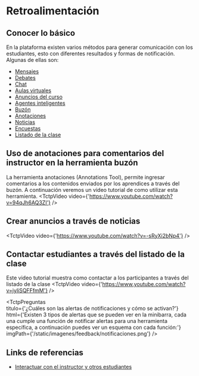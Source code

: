 
# Retroalimentación


## Conocer lo básico
En la plataforma existen varios métodos para generar comunicación con los estudiantes, esto con diferentes resultados y formas de notificación. Algunas de ellas son:

* <a href="https://www.youtube.com/watch?v=f4aQVbS-l5U" target="_blank">Mensajes</a>
* <a href="./debates_es-cl" target="_blank">Debates</a>
* <a href="https://documentation.brightspace.com/es-mx/le/chat/learner/create_personal_chat_1.htm?tocpath=Learners%7CInteract%20with%20your%20instructor%20and%20other%20learners%7CCreate%20a%20personal%20chat%20with%20the%20Chat%20tool%7C_____0" target="_blank">Chat</a>
* <a href="./aulas-virtuales_es-cl">Aulas virtuales</a>
* <a href="https://documentation.brightspace.com/es-mx/le/activity_feed/learner/create_activity_feed_post.htm?tocpath=Estudiantes%7CInteractuar%20con%20el%20instructor%20y%20otros%20estudiantes%7C_____1" target="_blank">Anuncios del curso</a>
* <a href="./agentes-inteligentes_es-cl" target="_blank">Agentes inteligentes</a>
* <a href="https://documentation.brightspace.com/es-mx/le/assignments/instructor/add_feedback_evaluations.htm?Highlight=comentarios" target="_blank">Buzón</a>
* <a href="https://www.youtube.com/watch?v=HcYfTKfthVg" target="_blank">Anotaciones</a>
* <a href="https://documentation.brightspace.com/es-mx/lor/-/instructor/about_repository_rss_feeds.htm?Highlight=Noticias%20locales" target="_blank">Noticias</a>
* <a href="https://documentation.brightspace.com/es-mx/le/surveys/learner/surveys_intro_2.htm?tocpath=Estudiantes%7CInteractuar%20con%20el%20instructor%20y%20otros%20estudiantes%7C_____8" target="_blank">Encuestas</a>
* <a href="https://documentation.brightspace.com/es-mx/le/classlist/learner/find_contact_learners_in_your_course.htm?Highlight=classlist">Listado de la clase</a>

## Uso de anotaciones para comentarios del instructor en la herramienta buzón
La herramienta anotaciones (Annotations Tool), permite ingresar comentarios a los contenidos enviados por los aprendices a través del buzón.
A continuación veremos un video tutorial de como utilizar esta herramienta.
<TctpVideo video={'https://www.youtube.com/watch?v=94qJh6AQ3ZI'} />

## Crear anuncios a través de noticias
<TctpVideo video={'https://www.youtube.com/watch?v=-sRyXi2bNp4'} />

## Contactar estudiantes a través del listado de la clase
Este video tutorial muestra como contactar a los participantes a través del listado de la clase
<TctpVideo video={'https://www.youtube.com/watch?v=jyliSQFFfmM'} />


<TctpPreguntas    
    titulo={'¿Cuáles son las alertas de notificaciones y cómo se activan?'}
    html={'Existen 3 tipos de alertas que se pueden ver en la minibarra, cada una cumple una función de notificar alertas para una herramienta específica, a continuación puedes ver un esquema con cada función:'}    
    imgPath={'/static/imagenes/feedback/notificaciones.png'}
/>


## Links de referencias
* <a href="https://documentation.brightspace.com/es-mx/le/-/all/collab_and_comm_intro_2.htm?tocpath=Learners%7CInteract%20with%20your%20instructor%20and%20other%20learners%7C_____0" target="_blank">Interactuar con el instructor y otros estudiantes</a>
